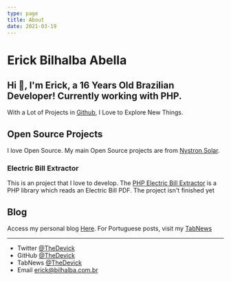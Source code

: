 ```yaml
---
type: page
title: About
date: 2021-03-19
---
```


# Erick Bilhalba Abella

## Hi 👋, I'm Erick, a 16 Years Old Brazilian Developer! Currently working with PHP.

With a Lot of Projects in [Github](https://github.com/TheDevick/), I Love to Explore New Things.

## Open Source Projects

I love Open Source. My main Open Source projects are from [Nystron Solar](https://github.com/NystronSolar).

### Electric Bill Extractor
This is an project that I love to develop. The [PHP Electric Bill Extractor](https://github.com/NystronSolar/ElectricBillExtractor) is a PHP library which reads an Electric Bill PDF. The project isn't finished yet

## Blog
Access my personal blog [Here](https://thedevick.vercel.app/posts). For Portuguese posts, visit my [TabNews](https://www.tabnews.com.br/TheDevick)

---

- Twitter [@TheDevick](https://twitter.com/TheDevick)
- GitHub [@TheDevick](https://github.com/TheDevick)
- TabNews [@TheDevick](https://tabnews.com.br/TheDevick)
- Email erick@bilhalba.com.br
